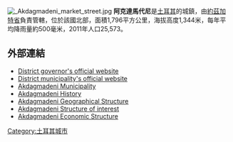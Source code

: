 [[Image:_Akdagmadeni_market_street.jpg|thumb]]	
'''阿克達馬代尼'''是[[土耳其|土耳其]]的城鎮，由[[約茲加特省|約茲加特省]]負責管轄，位於該國北部，面積1,796平方公里，海拔高度1,344米，每年平均降雨量約500毫米，2011年人口25,573。

== 外部連結 ==
* [http://www.akdagmadeni.gov.tr/ District governor's official website] {{Wayback|url=http://www.akdagmadeni.gov.tr/ |date=20120622191047 }} {{tr icon}}
* [http://www.akdagmadeni.bel.tr/ District municipality's official website] {{Wayback|url=http://www.akdagmadeni.bel.tr/ |date=20120707050734 }} {{tr icon}}
* [http://yozgatmuhabir.com/akdagmadeni.html Akdagmadeni Municipality]{{dead link|date=十一月 2017 |bot=InternetArchiveBot }}
* [http://yozgatmuhabir.com/akdagmadeni-tarihi.html Akdagmadeni History]{{dead link|date=十一月 2017 |bot=InternetArchiveBot }}
* [http://yozgatmuhabir.com/akdagmadeni-cografi-yapisi.html Akdagmadeni Geographical Structure]{{dead link|date=十一月 2017 |bot=InternetArchiveBot }}
* [http://yozgatmuhabir.com/akdagmadeni-turistlik-yapisi.html Akdagmadeni Structure of interest]{{dead link|date=十一月 2017 |bot=InternetArchiveBot }}
* [http://yozgatmuhabir.com/akdagmadeni-ekonomik-yapisi.html Akdagmadeni Economic Structure]{{dead link|date=十一月 2017 |bot=InternetArchiveBot }}

{{coord|39|39|57|N|35|53|01|E|region:TR_type:city|display=title}}

{{Turkey-geo-stub}}

[[Category:土耳其城市|Category:土耳其城市]]
